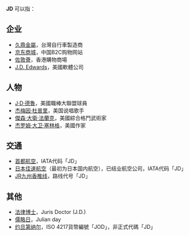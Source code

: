 '''JD''' 可以指：

== 企业 ==
* [[久鼎金屬|久鼎金屬]]，台灣自行車製造商
* [[京东商城|京东商城]]，中国B2C购物网站
* [[佐敦薈|佐敦薈]]，香港購物商場
* [[J.D._Edwards|J.D. Edwards]]，美國軟體公司

== 人物 ==
* [[J·D·德魯|J·D·德魯]]，美國職棒大聯盟球員
* [[杰梅因·杜普里|杰梅因·杜普里]]，美国说唱歌手
* [[傑森·大衛·法蘭克|傑森·大衛·法蘭克]]，美國綜合格鬥武術家
* [[杰罗姆·大卫·塞林格|杰罗姆·大卫·塞林格]]，美國作家

== 交通 ==
* [[首都航空|首都航空]]，IATA代码「JD」
* [[日本佳速航空|日本佳速航空]]（最初为日本国内航空），已结业航空公司，IATA代码「JD」
* [[香椎线|JR九州香椎线]]，路线代号「JD」

== 其他 ==
* [[法律博士|法律博士]]，Juris Doctor (J.D.)
* [[儒略日|儒略日]]，Julian day
* [[约旦第纳尔|约旦第纳尔]]，ISO 4217貨幣編號「JOD」，非正式代碼「JD」

{{disambig|cat=二字拉丁字母縮寫消歧義}}